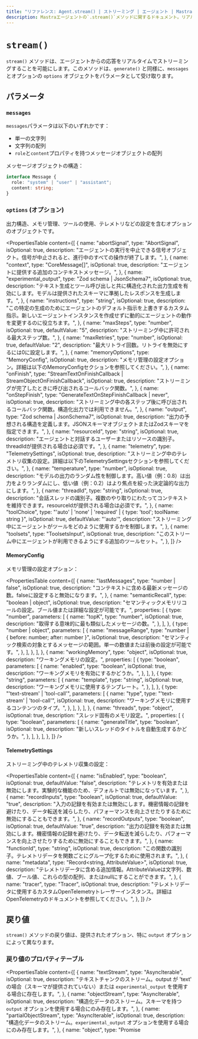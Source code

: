 ```yaml
---
title: "リファレンス: Agent.stream() | ストリーミング | エージェント | Mastra ドキュメント"
description: Mastraエージェントの`.stream()`メソッドに関するドキュメント。リアルタイムでのレスポンスのストリーミングを可能にします。
---
```


# `stream()`

`stream()` メソッドは、エージェントからの応答をリアルタイムでストリーミングすることを可能にします。このメソッドは、`generate()` と同様に、`messages` とオプションの `options` オブジェクトをパラメータとして受け取ります。

## パラメータ

### `messages`

`messages`パラメータは以下のいずれかです：

- 単一の文字列
- 文字列の配列
- `role`と`content`プロパティを持つメッセージオブジェクトの配列

メッセージオブジェクトの構造：

```typescript
interface Message {
  role: "system" | "user" | "assistant";
  content: string;
}
```

### `options` (オプション)

出力構造、メモリ管理、ツールの使用、テレメトリなどの設定を含むオプションのオブジェクトです。

<PropertiesTable
  content={[
    {
      name: "abortSignal",
      type: "AbortSignal",
      isOptional: true,
      description:
        "エージェントの実行を中止できる信号オブジェクト。信号が中止されると、進行中のすべての操作が終了します。",
    },
    {
      name: "context",
      type: "CoreMessage[]",
      isOptional: true,
      description: "エージェントに提供する追加のコンテキストメッセージ。",
    },
    {
      name: "experimental_output",
      type: "Zod schema | JsonSchema7",
      isOptional: true,
      description:
        "テキスト生成とツール呼び出しと共に構造化された出力生成を有効にします。モデルは提供されたスキーマに準拠したレスポンスを生成します。",
    },
    {
      name: "instructions",
      type: "string",
      isOptional: true,
      description:
        "この特定の生成のためにエージェントのデフォルト指示を上書きするカスタム指示。新しいエージェントインスタンスを作成せずに動的にエージェントの動作を変更するのに役立ちます。",
    },
    {
      name: "maxSteps",
      type: "number",
      isOptional: true,
      defaultValue: "5",
      description: "ストリーミング中に許可される最大ステップ数。",
    },
    {
      name: "maxRetries",
      type: "number",
      isOptional: true,
      defaultValue: "2",
      description: "最大リトライ回数。リトライを無効にするには0に設定します。",
    },
    {
      name: "memoryOptions",
      type: "MemoryConfig",
      isOptional: true,
      description:
        "メモリ管理の設定オプション。詳細は以下のMemoryConfigセクションを参照してください。",
    },
    {
      name: "onFinish",
      type: "StreamTextOnFinishCallback | StreamObjectOnFinishCallback",
      isOptional: true,
      description:
        "ストリーミングが完了したときに呼び出されるコールバック関数。",
    },
    {
      name: "onStepFinish",
      type: "GenerateTextOnStepFinishCallback<any> | never",
      isOptional: true,
      description:
        "ストリーミング中の各ステップ後に呼び出されるコールバック関数。構造化出力では利用できません。",
    },
    {
      name: "output",
      type: "Zod schema | JsonSchema7",
      isOptional: true,
      description:
        "出力の予想される構造を定義します。JSONスキーマオブジェクトまたはZodスキーマを指定できます。",
    },
    {
      name: "resourceId",
      type: "string",
      isOptional: true,
      description:
        "エージェントと対話するユーザーまたはリソースの識別子。threadIdが提供される場合は必須です。",
    },
    {
      name: "telemetry",
      type: "TelemetrySettings",
      isOptional: true,
      description:
        "ストリーミング中のテレメトリ収集の設定。詳細は以下のTelemetrySettingsセクションを参照してください。",
    },
    {
      name: "temperature",
      type: "number",
      isOptional: true,
      description:
        "モデルの出力のランダム性を制御します。高い値（例：0.8）は出力をよりランダムにし、低い値（例：0.2）はより焦点を絞った決定論的な出力にします。",
    },
    {
      name: "threadId",
      type: "string",
      isOptional: true,
      description:
        "会話スレッドの識別子。複数のやり取りにわたってコンテキストを維持できます。resourceIdが提供される場合は必須です。",
    },
    {
      name: "toolChoice",
      type: "'auto' | 'none' | 'required' | { type: 'tool'; toolName: string }",
      isOptional: true,
      defaultValue: "'auto'",
      description:
        "ストリーミング中にエージェントがツールをどのように使用するかを制御します。",
    },
    {
      name: "toolsets",
      type: "ToolsetsInput",
      isOptional: true,
      description:
        "このストリーム中にエージェントが利用できるようにする追加のツールセット。",
    },
  ]}
/>

#### MemoryConfig

メモリ管理の設定オプション：

<PropertiesTable
  content={[
    {
      name: "lastMessages",
      type: "number | false",
      isOptional: true,
      description:
        "コンテキストに含める最新メッセージの数。falseに設定すると無効になります。",
    },
    {
      name: "semanticRecall",
      type: "boolean | object",
      isOptional: true,
      description:
        "セマンティックメモリリコールの設定。ブール値または詳細な設定が可能です。",
      properties: [
        {
          type: "number",
          parameters: [
            {
              name: "topK",
              type: "number",
              isOptional: true,
              description: "取得する意味的に最も類似したメッセージの数。",
            },
          ],
        },
        {
          type: "number | object",
          parameters: [
            {
              name: "messageRange",
              type: "number | { before: number; after: number }",
              isOptional: true,
              description:
                "セマンティック検索の対象とするメッセージの範囲。単一の数値または前後の設定が可能です。",
            },
          ],
        },
      ],
    },
    {
      name: "workingMemory",
      type: "object",
      isOptional: true,
      description: "ワーキングメモリの設定。",
      properties: [
        {
          type: "boolean",
          parameters: [
            {
              name: "enabled",
              type: "boolean",
              isOptional: true,
              description: "ワーキングメモリを有効にするかどうか。",
            },
          ],
        },
        {
          type: "string",
          parameters: [
            {
              name: "template",
              type: "string",
              isOptional: true,
              description: "ワーキングメモリに使用するテンプレート。",
            },
          ],
        },
        {
          type: "'text-stream' | 'tool-call'",
          parameters: [
            {
              name: "type",
              type: "'text-stream' | 'tool-call'",
              isOptional: true,
              description: "ワーキングメモリに使用するコンテンツのタイプ。",
            },
          ],
        },
      ],
    },
    {
      name: "threads",
      type: "object",
      isOptional: true,
      description: "スレッド固有のメモリ設定。",
      properties: [
        {
          type: "boolean",
          parameters: [
            {
              name: "generateTitle",
              type: "boolean",
              isOptional: true,
              description: "新しいスレッドのタイトルを自動生成するかどうか。",
            },
          ],
        },
      ],
    },
  ]}
/>

#### TelemetrySettings

ストリーミング中のテレメトリ収集の設定：

<PropertiesTable
  content={[
    {
      name: "isEnabled",
      type: "boolean",
      isOptional: true,
      defaultValue: "false",
      description:
        "テレメトリを有効または無効にします。実験的な機能のため、デフォルトでは無効になっています。",
    },
    {
      name: "recordInputs",
      type: "boolean",
      isOptional: true,
      defaultValue: "true",
      description:
        "入力の記録を有効または無効にします。機密情報の記録を避けたり、データ転送を減らしたり、パフォーマンスを向上させたりするために無効にすることもできます。",
    },
    {
      name: "recordOutputs",
      type: "boolean",
      isOptional: true,
      defaultValue: "true",
      description:
        "出力の記録を有効または無効にします。機密情報の記録を避けたり、データ転送を減らしたり、パフォーマンスを向上させたりするために無効にすることもできます。",
    },
    {
      name: "functionId",
      type: "string",
      isOptional: true,
      description:
        "この関数の識別子。テレメトリデータを関数ごとにグループ化するために使用されます。",
    },
    {
      name: "metadata",
      type: "Record<string, AttributeValue>",
      isOptional: true,
      description:
        "テレメトリデータに含める追加情報。AttributeValueは文字列、数値、ブール値、これらの型の配列、またはnullにすることができます。",
    },
    {
      name: "tracer",
      type: "Tracer",
      isOptional: true,
      description:
        "テレメトリデータに使用するカスタムOpenTelemetryトレーサーインスタンス。詳細はOpenTelemetryのドキュメントを参照してください。",
    },
  ]}
/>

## 戻り値

`stream()` メソッドの戻り値は、提供されたオプション、特に `output` オプションによって異なります。

### 戻り値のプロパティテーブル

<PropertiesTable
  content={[
    {
      name: "textStream",
      type: "AsyncIterable<string>",
      isOptional: true,
      description:
        "テキストチャンクのストリーム。output が 'text' の場合（スキーマが提供されていない）または `experimental_output` を使用する場合に存在します。",
    },
    {
      name: "objectStream",
      type: "AsyncIterable<object>",
      isOptional: true,
      description:
        "構造化データのストリーム。スキーマを持つ `output` オプションを使用する場合にのみ存在します。",
    },
    {
      name: "partialObjectStream",
      type: "AsyncIterable<object>",
      isOptional: true,
      description:
        "構造化データのストリーム。`experimental_output` オプションを使用する場合にのみ存在します。",
    },
    {
      name: "object",
      type: "Promise<object>",
      isOptional: true,
      description:
        "最終的な構造化出力に解決されるプロミス。`output` または `experimental_output` オプションを使用する場合に存在します。",
    },
  ]}
/>

## 例

### 基本的なテキストストリーミング

```typescript
const stream = await myAgent.stream([
  { role: "user", content: "Tell me a story." },
]);

for await (const chunk of stream.textStream) {
  process.stdout.write(chunk);
}
```

### スレッドコンテキストを使用した構造化出力ストリーミング

```typescript
const schema = {
  type: "object",
  properties: {
    summary: { type: "string" },
    nextSteps: { type: "array", items: { type: "string" } },
  },
  required: ["summary", "nextSteps"],
};

const response = await myAgent.stream("What should we do next?", {
  output: schema,
  threadId: "project-123",
  onFinish: (text) => console.log("Finished:", text),
});

for await (const chunk of response.textStream) {
  console.log(chunk);
}

const result = await response.object;
console.log("Final structured result:", result);
```

Agentの`stream()`とLLMの`stream()`の主な違いは、Agentは`threadId`を通じて会話のコンテキストを維持し、ツールにアクセスでき、エージェントのメモリシステムと統合できることです。

